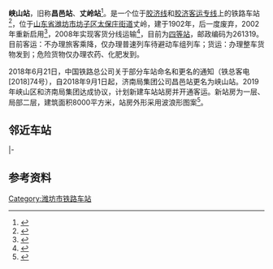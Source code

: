 {{about|胶济铁路和胶济客运专线原名为昌邑站的铁路车站|潍莱高速铁路上的新建车站|昌邑站}}
{{distinguish|狹山站}}
{{Infobox China railway station 
|车站名称 = 峡山站
|图片 = 
|图片介紹 = 
|车站名称拼音 = Xiashan
|英文名称 = Xiashan Railway Station
|车站位置 = [[山东省|山东省]][[潍坊市|潍坊市]][[坊子区|坊子区]][[太保庄街道|太保庄街道]]丈岭站村
|归属 = [[济南局集团|济南局集团]]青岛西车务段
|线路 = [[胶济线|胶济线]]、[[胶济客运专线|胶济客运专线]]
|车站等级 = [[四等站_(中国大陆)|四等站]]
|月台数目 = 4
|站台面 = 4
|股道数目 = 8
|坐标 = 
|网站 = 
}}
'''峡山站'''，旧称'''昌邑站'''、'''丈岭站'''<ref>{{cite web |title=峡山区胶济客专开办客运改造工程现场踏勘会议召开 |url=http://www.wfxiashan.gov.cn/xsdt/jrxs/201801/t20180111_2721282.htm |website=潍坊市峡山区政务信息网 }}{{Dead link|date=2019年4月 |bot=InternetArchiveBot |fix-attempted=yes }}</ref>。是一个位于[[胶济线|胶济线]]和[[胶济客运专线|胶济客运专线]]上的铁路车站<ref>{{cite web |title=胶济铁路将成国内首条正式运行的铁路客运专线--时政--人民网 |url=http://politics.people.com.cn/GB/14562/8556903.html |website=人民网 |access-date=2018-08-20 |archive-date=2018-08-20 |archive-url=https://web.archive.org/web/20180820074803/http://politics.people.com.cn/GB/14562/8556903.html |dead-url=no }}</ref>，位于[[山东省|山东省]][[潍坊市|潍坊市]][[坊子区|坊子区]][[太保庄街道|太保庄街道]]丈岭，建于1902年，后一度废弃，2002年重新启用<ref>{{cite web |title=百年胶济线上的那些车站_网易新闻 |url=http://news.163.com/14/0915/12/A66EC5P700014AED.html |website=网易新闻 |access-date=2018-08-20 |archive-url=https://web.archive.org/web/20180820105710/http://news.163.com/14/0915/12/A66EC5P700014AED.html |archive-date=2018-08-20 |dead-url=yes }}</ref>，2008年实现客货分线运输<ref>{{cite web |title=胶济客专新年第一个站改工程昌邑站顺利完成_客运专线_中华铁道网 |url=http://www.chnrailway.com/news/20090109/0109260609.html |website=中华铁道网 |access-date=2018-08-20 |archive-date=2018-08-20 |archive-url=https://web.archive.org/web/20180820074639/http://www.chnrailway.com/news/20090109/0109260609.html |dead-url=no }}</ref>，目前为[[四等站_(中国大陆)|四等站]]，邮政编码为261319。目前客运：不办理旅客乘降，仅办理普速列车待避动车组列车；货运：办理整车货物发到；危险货物仅办理农药、化肥发到。

2018年6月21日，中国铁路总公司关于部分车站命名和更名的通知（铁总客电[2018]74号），自2018年9月1日起，济南局集团公司昌邑站更名为峡山站。2019年峡山区和济南局集团达成协议，计划新建车站站房并开通客运。新站房为一层、局部二层，建筑面积8000平方米，站房外形采用波浪形图案<ref>{{cite news|title=潍坊峡山火车站要来了！已进入实质性建设阶段|url=https://sd.iqilu.com/v7/share/article/5346006|publisher=闪电新闻|date=2019-02-18|work=潍坊晚报|accessdate=2021-05-08|archive-date=2021-05-10|archive-url=https://web.archive.org/web/20210510160332/https://sd.iqilu.com/v7/share/article/5346006|dead-url=no}}</ref>。

==邻近车站==
{{Start rail box|[[File:China_Railways.svg|20px]][[中国铁路|中国铁路]]}}
{{s-inop|[[黄旗堡站|黄旗堡站]]|{{站|济南}}方向}}
{{s-line|[[胶济铁路|胶济铁路]]<br />← 19km 峡山站 27km →}}
{{s-inop|[[高密站|高密站]]|{{站|青岛}}方向}}
|-
{{s-inop|[[潍坊站|潍坊站]]|{{站|济南}}方向}}
{{s-line|[[胶济客运专线|胶济客运专线]]<br />← 45km 峡山站 27km →}}
{{s-inop|[[高密站|高密站]]|{{站|青岛}}方向}}
{{end box}}

==参考资料==
{{reflist}}

{{胶济铁路}}
{{胶济客运专线}}

[[Category:潍坊市铁路车站|Category:潍坊市铁路车站]]